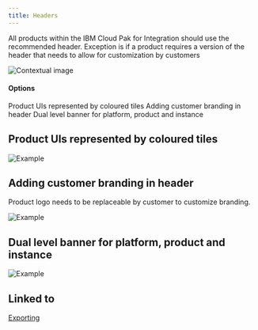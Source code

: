 ```yaml
---
title: Headers
---
```


<PageDescription>

  All products within the IBM Cloud Pak for Integration should use the recommended header.
  Exception is if a product requires a version of the header that needs to allow for customization by customers
  
</PageDescription>

<Row>
  <Column colLg={8}>

![Contextual image](images/0.png)

  </Column>
</Row>

#### Options

<AnchorLinks>
  <AnchorLink>Product UIs represented by coloured tiles</AnchorLink>
  <AnchorLink>Adding customer branding in header</AnchorLink>
  <AnchorLink>Dual level banner for platform, product and instance</AnchorLink>
</AnchorLinks>

## Product UIs represented by coloured tiles

<Row>
  <Column colLg={8} className="ide-image--white-border">

![Example](images/1.png)

  </Column>
</Row>

## Adding customer branding in header

Product logo needs to be replaceable by customer to customize branding.

<Row>
  <Column colLg={8} className="ide-image--white-border">

![Example](images/2.png)

  </Column>
</Row>

## Dual level banner for platform, product and instance

<Row>
  <Column colLg={8} className="ide-image--white-border">

![Example](images/3.png)

  </Column>
</Row>

## Linked to

[Exporting](../../common-patterns/exporting)
